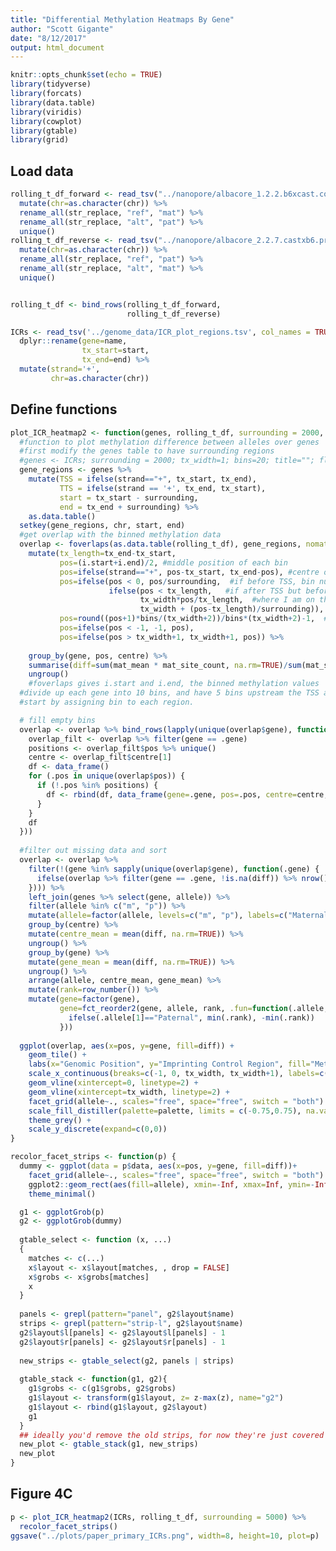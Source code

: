 ```yaml
---
title: "Differential Methylation Heatmaps By Gene"
author: "Scott Gigante"
date: "8/12/2017"
output: html_document
---
```


```r
knitr::opts_chunk$set(echo = TRUE)
library(tidyverse)
library(forcats)
library(data.table)
library(viridis)
library(cowplot)
library(gtable)
library(grid)
```

## Load data

```r
rolling_t_df_forward <- read_tsv("../nanopore/albacore_1.2.2.b6xcast.compare_haplotype_methylation.tsv") %>%
  mutate(chr=as.character(chr)) %>%
  rename_all(str_replace, "ref", "mat") %>%
  rename_all(str_replace, "alt", "pat") %>%
  unique()
rolling_t_df_reverse <- read_tsv("../nanopore/albacore_2.2.7.castxb6.promethion.fastq.compare_haplotype_methylation.tsv") %>%
  mutate(chr=as.character(chr)) %>%
  rename_all(str_replace, "ref", "pat") %>%
  rename_all(str_replace, "alt", "mat") %>%
  unique()


rolling_t_df <- bind_rows(rolling_t_df_forward,
                          rolling_t_df_reverse)

ICRs <- read_tsv('../genome_data/ICR_plot_regions.tsv', col_names = TRUE) %>%
  dplyr::rename(gene=name,
                tx_start=start,
                tx_end=end) %>%
  mutate(strand='+',
         chr=as.character(chr))
```

## Define functions

```r
plot_ICR_heatmap2 <- function(genes, rolling_t_df, surrounding = 2000, tx_width=1, bins=20, title="", palette="RdBu") {
  #function to plot methylation difference between alleles over genes
  #first modify the genes table to have surrounding regions
  #genes <- ICRs; surrounding = 2000; tx_width=1; bins=20; title=""; flip = FALSE; palette="RdBu"
  gene_regions <- genes %>% 
    mutate(TSS = ifelse(strand=="+", tx_start, tx_end), 
           TTS = ifelse(strand == '+', tx_end, tx_start), 
           start = tx_start - surrounding, 
           end = tx_end + surrounding) %>% 
    as.data.table()
  setkey(gene_regions, chr, start, end)
  #get overlap with the binned methylation data
  overlap <- foverlaps(as.data.table(rolling_t_df), gene_regions, nomatch = 0) %>%
    mutate(tx_length=tx_end-tx_start,
           pos=(i.start+i.end)/2, #middle position of each bin
           pos=ifelse(strand=="+", pos-tx_start, tx_end-pos), #centre on TSS, which is now 0
           pos=ifelse(pos < 0, pos/surrounding,  #if before TSS, bin number is 
                      ifelse(pos < tx_length,   #if after TSS but before TTS,
                             tx_width*pos/tx_length,  #where I am on the transcript, times scale factor
                             tx_width + (pos-tx_length)/surrounding)), #if after TTS, 
           pos=round((pos+1)*bins/(tx_width+2))/bins*(tx_width+2)-1,  #map back to -1;2, but now it's discrete
           pos=ifelse(pos < -1, -1, pos),
           pos=ifelse(pos > tx_width+1, tx_width+1, pos)) %>%
    
    group_by(gene, pos, centre) %>%
    summarise(diff=sum(mat_mean * mat_site_count, na.rm=TRUE)/sum(mat_site_count, na.rm=TRUE)-sum(pat_mean * pat_site_count, na.rm=TRUE)/sum(pat_site_count, na.rm=TRUE)) %>%
    ungroup()
    #foverlaps gives i.start and i.end, the binned methylation values
  #divide up each gene into 10 bins, and have 5 bins upstream the TSS and 5 downstream of the TSS. Then in each bin, calculate the average difference in methylation.
  #start by assigning bin to each region.

  # fill empty bins
  overlap <- overlap %>% bind_rows(lapply(unique(overlap$gene), function(.gene) {
    overlap_filt <- overlap %>% filter(gene == .gene)
    positions <- overlap_filt$pos %>% unique()
    centre <- overlap_filt$centre[1]
    df <- data_frame()
    for (.pos in unique(overlap$pos)) {
      if (!.pos %in% positions) {
        df <- rbind(df, data_frame(gene=.gene, pos=.pos, centre=centre, diff=NA))
      }
    } 
    df
  }))
  
  #filter out missing data and sort
  overlap <- overlap %>% 
    filter(!(gene %in% sapply(unique(overlap$gene), function(.gene) {
      ifelse(overlap %>% filter(gene == .gene, !is.na(diff)) %>% nrow() == 0, .gene, "")
    }))) %>%
    left_join(genes %>% select(gene, allele)) %>%
    filter(allele %in% c("m", "p")) %>%
    mutate(allele=factor(allele, levels=c("m", "p"), labels=c("Maternal", "Paternal"))) %>%
    group_by(centre) %>%
    mutate(centre_mean = mean(diff, na.rm=TRUE)) %>%
    ungroup() %>%
    group_by(gene) %>%
    mutate(gene_mean = mean(diff, na.rm=TRUE)) %>%
    ungroup() %>%
    arrange(allele, centre_mean, gene_mean) %>%
    mutate(rank=row_number()) %>%
    mutate(gene=factor(gene),
           gene=fct_reorder2(gene, allele, rank, .fun=function(.allele, .rank) {
             ifelse(.allele[1]=="Paternal", min(.rank), -min(.rank))
           }))
  
  ggplot(overlap, aes(x=pos, y=gene, fill=diff)) +
    geom_tile() + 
    labs(x="Genomic Position", y="Imprinting Control Region", fill="Methylation\nDifference", title=title) +
    scale_x_continuous(breaks=c(-1, 0, tx_width, tx_width+1), labels=c(paste0("-", surrounding/1000, " kb"), "ICR start", "ICR end", paste0("+", surrounding/1000, " kb")), expand = c(0, 0)) +
    geom_vline(xintercept=0, linetype=2) +
    geom_vline(xintercept=tx_width, linetype=2) +
    facet_grid(allele~., scales="free", space="free", switch = "both") +
    scale_fill_distiller(palette=palette, limits = c(-0.75,0.75), na.value = 'grey70') +
    theme_grey() + 
    scale_y_discrete(expand=c(0,0))
}
```

```r
recolor_facet_strips <- function(p) {
  dummy <- ggplot(data = p$data, aes(x=pos, y=gene, fill=diff))+
    facet_grid(allele~., scales="free", space="free", switch = "both") +
    ggplot2::geom_rect(aes(fill=allele), xmin=-Inf, xmax=Inf, ymin=-Inf, ymax=Inf) +
    theme_minimal()

  g1 <- ggplotGrob(p)
  g2 <- ggplotGrob(dummy)
  
  gtable_select <- function (x, ...) 
  {
    matches <- c(...)
    x$layout <- x$layout[matches, , drop = FALSE]
    x$grobs <- x$grobs[matches]
    x
  }
  
  panels <- grepl(pattern="panel", g2$layout$name)
  strips <- grepl(pattern="strip-l", g2$layout$name)
  g2$layout$l[panels] <- g2$layout$l[panels] - 1
  g2$layout$r[panels] <- g2$layout$r[panels] - 1
  
  new_strips <- gtable_select(g2, panels | strips)
  
  gtable_stack <- function(g1, g2){
    g1$grobs <- c(g1$grobs, g2$grobs)
    g1$layout <- transform(g1$layout, z= z-max(z), name="g2")
    g1$layout <- rbind(g1$layout, g2$layout)
    g1
  }
  ## ideally you'd remove the old strips, for now they're just covered
  new_plot <- gtable_stack(g1, new_strips)
  new_plot
}
```

## Figure 4C

```r
p <- plot_ICR_heatmap2(ICRs, rolling_t_df, surrounding = 5000) %>%
  recolor_facet_strips()
ggsave("../plots/paper_primary_ICRs.png", width=8, height=10, plot=p)
```
